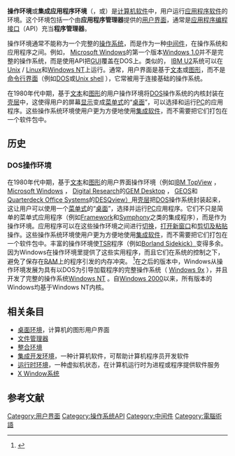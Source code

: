 {{Multiple issues|
{{Expert needed|subject=计算机|time=2021-02-15T02:12:46+00:00}}
{{Refimprove|time=2021-02-15T02:12:46+00:00}}
}}
'''操作环境'''或'''集成应用程序环境'''（{{lang-en|Operating Environment}}，或{{lang-en|Integrated Applications Environment}}）是[[软件|计算机软件]]中，用户运行[[应用程序|应用程序软件]]的环境。这个环境包括一个由'''应用程序管理器'''提供的[[用户界面|用户界面]]，通常是[[应用程序接口|应用程序编程接口]]（API）充当'''程序管理器'''。

操作环境通常不能称为一个完整的[[操作系统|操作系统]]，而是作为一种[[中间件|中间件]]，在操作系统和应用程序之间。例如， [[Microsoft_Windows|Microsoft Windows]]的第一个版本[[Windows_1.0|Windows 1.0]]并不是完整的操作系统，而是使用API把[[图形用户界面|GUI]]覆盖在DOS上。类似的， [[IBM_U2|IBM U2]]系统可以在[[UNIX|Unix]] / [[Linux|Linux]]和[[Windows_NT|Windows NT]]上运行。通常，用户界面是基于[[基于文本的用户界面|文本]]或[[图形用户界面|图形]]，而不是[[命令行界面|命令行界面]]（例如[[DOS|DOS]]或[[Unix_shell|Unix shell]] ），它常被用于连接基础的操作系统。

在1980年代中期，基于[[基于文本的用户界面|文本]]和[[图形用户界面|图形]]的用户操作环境将[[DOS|DOS]]操作系统的内核封装在[[殼層|壳层]]中，这使得用户的屏幕[[電腦熒光幕|显示]]变成[[選單|菜单式]]的“[[桌面比擬|桌面]]”，可以选择和运行[[IBM_PC兼容机|PC]]的应用程序。这些操作系统环境使用户更为方便地使用[[集成軟體|集成软件]]，而不需要把它们打包在一个软件包中。

== 历史 ==

=== DOS操作环境 ===
在1980年代中期，基于[[基于文本的用户界面|文本]]和[[图形用户界面|图形]]的用户界面操作环境（例如[[IBM顶视图|IBM TopView]] ， [[Microsoft_Windows|Microsoft Windows]] ， [[數位研究公司|Digital Research]]的[[GEM桌面|GEM Desktop]] ， [[GEOS（16位操作系统）|GEOS]]和[[双层甲板办公系统|Quarterdeck Office Systems]]的[[DESQview|DESQview）]]用[[殼層|壳层]]把[[DOS|DOS]]操作系统封装起来，这让用户可以使用一个[[選單|菜单式]]的“[[桌面比擬|桌面]]”，选择并运行[[IBM_PC兼容机|PC]]应用程序。它们不只是简单的菜单式应用程序（例如[[框架（办公套件）|Framework]]和[[莲花交响曲（DOS）|Symphony]]之类的集成程序），而是作为操作环境。应用程序可以在这些操作环境之间进行[[上下文交換|切换]]，[[視窗系統|打开新窗口]]和[[剪下、複製、貼上|剪切及粘贴]]操作。这些操作系统环境使用户更为方便地使用[[集成軟體|集成软件]]，而不需要把它们打包在一个软件包中。丰富的操作环境使[[终止及常驻程式|TSR]]程序（例如[[SideKick|Borland Sidekick）]]变得多余。 因为Windows在操作环境里提供了这些实用程序，而且它们在系统的控制之下，避免了保存在[[随机存取存储器|RAM]]上的程序引发的内存冲突。 <ref>{{Cite magazine|date=February 25, 1986|title=Operating in a New Environment|url=https://books.google.com/books?id=UFvuOLZA2D0C&pg=PA108|magazine=PC Magazine|access-date=2021-02-14|archive-date=2014-01-01|archive-url=https://web.archive.org/web/20140101100535/http://books.google.com/books?id=UFvuOLZA2D0C&pg=PA108|dead-url=no}}</ref>在之后的版本中，Windows从操作环境发展为具有以DOS为引导加载程序的完整操作系统（ [[Windows_9x|Windows 9x]] ），并且开发了完整的操作系统[[Windows_NT|Windows NT]] 。自[[Windows_2000|Windows 2000]]以来，所有版本的Windows均基于Windows NT内核。

== 相关条目 ==

* [[桌面环境|桌面环境]]，计算机的图形用户界面
* [[檔案管理器|文件管理器]]
* [[计算机壳层对比|整合环境]]
* [[集成开发环境|集成开发环境]]，一种计算机软件，可帮助计算机程序员开发软件
* [[运行时系统|运行时环境]]，一种虚拟机状态，在计算机运行时为进程或程序提供软件服务
* [[X視窗系統|X Window系统]]

==参考文献==
{{Reflist}}

[[Category:用户界面|Category:用户界面]]
[[Category:操作系统API|Category:操作系统API]]
[[Category:中间件|Category:中间件]]
[[Category:電腦術語|Category:電腦術語]]